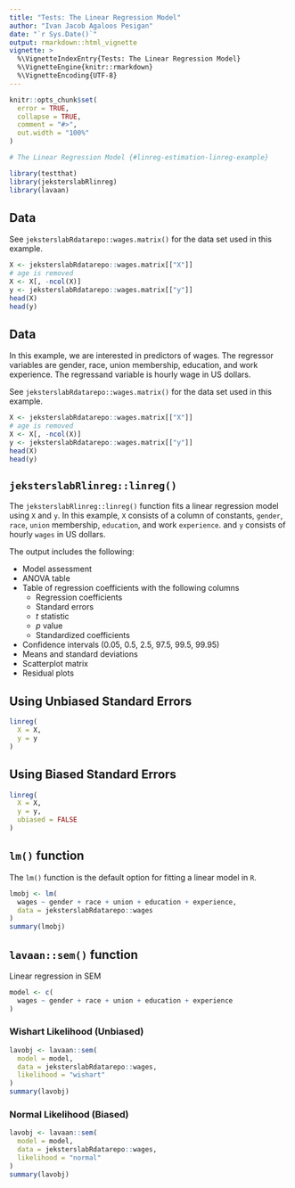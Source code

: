 ```yaml
---
title: "Tests: The Linear Regression Model"
author: "Ivan Jacob Agaloos Pesigan"
date: "`r Sys.Date()`"
output: rmarkdown::html_vignette
vignette: >
  %\VignetteIndexEntry{Tests: The Linear Regression Model}
  %\VignetteEngine{knitr::rmarkdown}
  %\VignetteEncoding{UTF-8}
---
```



```r
knitr::opts_chunk$set(
  error = TRUE,
  collapse = TRUE,
  comment = "#>",
  out.width = "100%"
)
```




```r
# The Linear Regression Model {#linreg-estimation-linreg-example}
```



```r
library(testthat)
library(jeksterslabRlinreg)
library(lavaan)
```


## Data

See `jeksterslabRdatarepo::wages.matrix()` for the data set used in this example.


```r
X <- jeksterslabRdatarepo::wages.matrix[["X"]]
# age is removed
X <- X[, -ncol(X)]
y <- jeksterslabRdatarepo::wages.matrix[["y"]]
head(X)
head(y)
```



## Data

In this example,
we are interested in predictors of wages.
The regressor variables are gender, race, union membership, education, and work experience.
The regressand variable is hourly wage in US dollars.

See `jeksterslabRdatarepo::wages.matrix()` for the data set used in this example.


```r
X <- jeksterslabRdatarepo::wages.matrix[["X"]]
# age is removed
X <- X[, -ncol(X)]
y <- jeksterslabRdatarepo::wages.matrix[["y"]]
head(X)
head(y)
```



## `jeksterslabRlinreg::linreg()`

The `jeksterslabRlinreg::linreg()` function
fits a linear regression model using `X` and `y`.
In this example, `X` consists of a column of constants,
`gender`, `race`, `union` membership, `education`, and work `experience`.
and `y` consists of hourly `wages` in US dollars.

The output includes the following:

- Model assessment
- ANOVA table
- Table of regression coefficients with the following columns
  - Regression coefficients
  - Standard errors
  - $t$ statistic
  - $p$ value
  - Standardized coefficients
- Confidence intervals (0.05, 0.5, 2.5, 97.5, 99.5, 99.95)
- Means and standard deviations
- Scatterplot matrix
- Residual plots

## Using Unbiased Standard Errors


```r
linreg(
  X = X,
  y = y
)
```


## Using Biased Standard Errors


```r
linreg(
  X = X,
  y = y,
  ubiased = FALSE
)
```


## `lm()` function

The `lm()` function is the default option for fitting a linear model in `R`.


```r
lmobj <- lm(
  wages ~ gender + race + union + education + experience,
  data = jeksterslabRdatarepo::wages
)
summary(lmobj)
```


## `lavaan::sem()` function

Linear regression in SEM


```r
model <- c(
  wages ~ gender + race + union + education + experience
)
```


### Wishart Likelihood (Unbiased)


```r
lavobj <- lavaan::sem(
  model = model,
  data = jeksterslabRdatarepo::wages,
  likelihood = "wishart"
)
summary(lavobj)
```


### Normal Likelihood (Biased)


```r
lavobj <- lavaan::sem(
  model = model,
  data = jeksterslabRdatarepo::wages,
  likelihood = "normal"
)
summary(lavobj)
```

